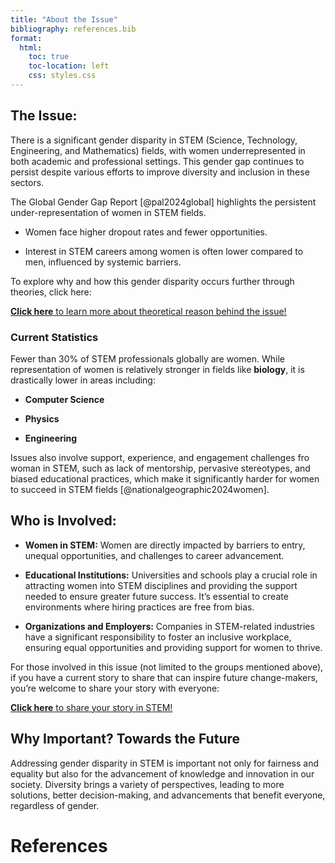 ```yaml
---
title: "About the Issue"
bibliography: references.bib
format:
  html:
    toc: true
    toc-location: left
    css: styles.css
---
```


## The Issue:

There is a significant gender disparity in STEM (Science, Technology, Engineering, and Mathematics) fields, with women underrepresented in both academic and professional settings. This gender gap continues to persist despite various efforts to improve diversity and inclusion in these sectors.

The Global Gender Gap Report [@pal2024global] highlights the persistent under-representation of women in STEM fields. 

-   Women face higher dropout rates and fewer opportunities.

-   Interest in STEM careers among women is often lower compared to men, influenced by systemic barriers.

To explore why and how this gender disparity occurs further through theories, click here:


<div class="link-box">
  <a href="Theories.qmd"><strong>Click here</strong> to learn more about theoretical reason behind the issue!</a>
</div>



### Current Statistics
Fewer than 30% of STEM professionals globally are women. While representation of women is relatively stronger in fields like **biology**, it is drastically lower in areas including:

-   **Computer Science** 

-   **Physics** 

-   **Engineering** 

Issues also involve support, experience, and engagement challenges fro woman in STEM, such as lack of mentorship, pervasive stereotypes, and biased educational practices, which make it significantly harder for women to succeed in STEM fields [@nationalgeographic2024women].

## Who is Involved:

-   **Women in STEM:** Women are directly impacted by barriers to entry, unequal opportunities, and challenges to career advancement.

-   **Educational Institutions:** Universities and schools play a crucial role in attracting women into STEM disciplines and providing the support needed to ensure greater future success. It's essential to create environments where hiring practices are free from bias.

-   **Organizations and Employers:** Companies in STEM-related industries have a significant responsibility to foster an inclusive workplace, ensuring equal opportunities and providing support for women to thrive.

For those involved in this issue (not limited to the groups mentioned above), if you have a current story to share that can inspire future change-makers, you're welcome to share your story with everyone:

<div class="link-box">
  <a href="story.qmd"><strong>Click here</strong> to share your story in STEM!</a>
</div>




## Why Important? Towards the Future

Addressing gender disparity in STEM is important not only for fairness and equality but also for the advancement of knowledge and innovation in our society. Diversity brings a variety of perspectives, leading to more solutions, better decision-making, and advancements that benefit everyone, regardless of gender.


# References